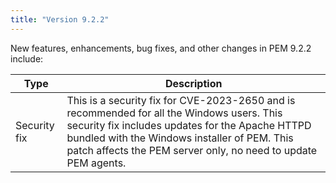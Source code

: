 ```yaml
---
title: "Version 9.2.2"
---
```


New features, enhancements, bug fixes, and other changes in PEM 9.2.2 include:

| Type        | Description                                                                                      |
| ----------- | -------------------------------------------------------------------------------------------------|
| Security fix | This is a security fix for CVE-2023-2650 and is recommended for all the Windows users. This security fix includes updates for the Apache HTTPD bundled with the Windows installer of PEM. This patch affects the PEM server only, no need to update PEM agents.|
